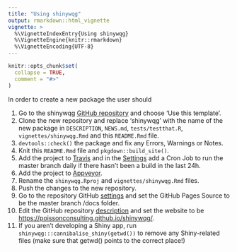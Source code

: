 ```yaml
---
title: "Using shinywqg"
output: rmarkdown::html_vignette
vignette: >
  %\VignetteIndexEntry{Using shinywqg}
  %\VignetteEngine{knitr::rmarkdown}
  %\VignetteEncoding{UTF-8}
---
```


```r
knitr::opts_chunk$set(
  collapse = TRUE,
  comment = "#>"
)
```

In order to create a new package the user should

1) Go to the shinywqg [GitHub repository](https://github.com/poissonconsulting/shinywqg) and choose 'Use this template'.
1) Clone the new repository and replace 'shinywqg' with the name of the new package in `DESCRIPTION`, `NEWS.md`, `tests/testthat.R`, `vignettes/shinywqg.Rmd` and this `README.Rmd` file.
1) `devtools::check()` the package and fix any Errors, Warnings or Notes.
1) Knit this `README.Rmd` file and `pkgdown::build_site()`.
1) Add the project to [Travis](https://www.travis-ci.com/poissonconsulting/shinywqg) and in the [Settings](https://www.travis-ci.com/poissonconsulting/shinywqg/settings) add a Cron Job to run the master branch daily if there hasn't been a build in the last 24h.
1) Add the project to [Appveyor](https://ci.appveyor.com/project/poissonconsulting/shinywqg).
1) Rename the `shinywqg.Rproj` and `vignettes/shinywqg.Rmd` files.
1) Push the changes to the new repository.
1) Go to the repository GitHub [settings](https://github.com/poissonconsulting/shinywqg/settings) and set the GitHub Pages Source to be the master branch /docs folder.
1) Edit the GitHub repository [description](https://github.com/poissonconsulting/shinywqg/) and set the website to be <https://poissonconsulting.github.io/shinywqg/>.
1) If you aren't developing a Shiny app, run  `shinywqg:::cannibalise_shiny(getwd())`  to remove any Shiny-related files (make sure that getwd() points to the correct place!) 
